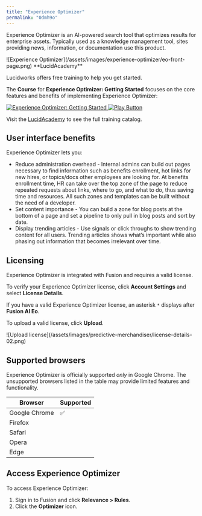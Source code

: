 ```yaml
---
title: "Experience Optimizer"
permalink: "0dmh9o"
---
```



Experience Optimizer is an AI-powered search tool that optimizes results for enterprise assets. Typically used as a knowledge management tool, sites providing news, information, or documentation use this product.

<Frame>![Experience Optimizer](/assets/images/experience-optimizer/eo-front-page.png)</Frame>

<Note>
**LucidAcademy**

Lucidworks offers free training to help you get started.

The **Course** for **Experience Optimizer: Getting Started** focuses on the core features and benefits of implementing Experience Optimizer:

<Frame>
  <a href="https://academy.lucidworks.com/experience-optimizer-getting-started-with-experience-optimizer-1" target="_blank">
    <div class="note-image-wrapper">
      <img noZoom src="/assets/images/training-covers/eo-getting-started.jpeg" alt="Experience Optimizer: Getting Started" class="note-image" />
      <img noZoom src="/images/play-btn.svg" alt="Play Button" class="note-image-overlay" />
    </div>
  </a>
</Frame>


Visit the [LucidAcademy](https://academy.lucidworks.com) to see the full training catalog.

</Note>

## User interface benefits

Experience Optimizer lets you:

* Reduce administration overhead - Internal admins can build out pages necessary to find information such as benefits enrollment, hot links for new hires, or topics/docs other employees are looking for. At benefits enrollment time, HR can take over the top zone of the page to reduce repeated requests about links, where to go, and what to do, thus saving time and resources. All such zones and templates can be built without the need of a developer.
* Set content importance - You can build a zone for blog posts at the bottom of a page and set a pipeline to only pull in blog posts and sort by date.
* Display trending articles - Use signals or click throughs to show trending content for all users. Trending articles shows what’s important while also phasing out information that becomes irrelevant over time.

## Licensing

Experience Optimizer is integrated with Fusion and requires a valid license.

To verify your Experience Optimizer license, click **Account Settings** <InlineImage src="/assets/images/predictive-merchandiser/user-details-button.png"/> and select **License Details**.

If you have a valid Experience Optimizer license, an asterisk `*` displays after **Fusion AI Eo**.

To upload a valid license, click **Upload**.

<Frame>![Upload license](/assets/images/predictive-merchandiser/license-details-02.png)</Frame>

## Supported browsers

Experience Optimizer is officially supported *only* in Google Chrome. The unsupported browsers listed in the table may provide limited features and functionality.

| Browser | Supported |
| --- | --- |
| Google Chrome | ✅ |
| Firefox |  |
| Safari |  |
| Opera |  |
| Edge |  |

## Access Experience Optimizer

To access Experience Optimizer:

1. Sign in to Fusion and click **Relevance > Rules**.
2. Click the **Optimizer** icon.